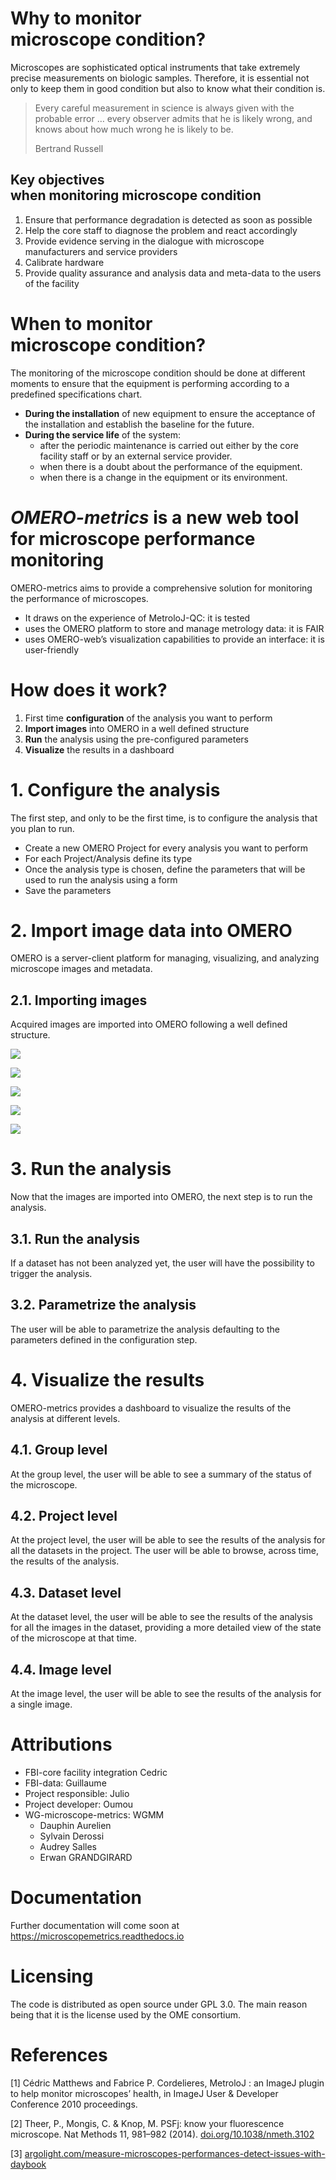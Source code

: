 # Why to monitor<br>microscope condition?

Microscopes are sophisticated optical instruments that take extremely precise measurements on biologic samples.
Therefore, it is essential not only to keep them in good condition but also to know what their condition is.

>Every careful measurement in science is always given with the probable error ...
>every observer admits that he is likely wrong,
>and knows about how much wrong he is likely to be.
>
><span class="quote_author">Bertrand Russell</span>

## Key objectives<br>when monitoring microscope condition

1. Ensure that performance degradation is detected as soon as possible
2. Help the core staff to diagnose the problem and react accordingly
3. Provide evidence serving in the dialogue with microscope manufacturers and service providers
4. Calibrate hardware
5. Provide quality assurance and analysis data and meta-data to the users of the facility


# When to monitor<br>microscope condition?
The monitoring of the microscope condition should be done at different moments to ensure
that the equipment is performing according to a predefined specifications chart.

- **During the installation** of new equipment to ensure the acceptance of the installation
and establish the baseline for the future.
- **During the service life** of the system:
  - after the periodic maintenance is carried out either by the core facility staff or by an
  external service provider.
  - when there is a doubt about the performance of the equipment.
  - when there is a change in the equipment or its environment.

# *OMERO-metrics* is a new web tool<br>for microscope performance monitoring

OMERO-metrics aims to provide a comprehensive solution for monitoring the performance of microscopes.

- It draws on the experience of MetroloJ-QC: it is tested
- uses the OMERO platform to store and manage metrology data: it is FAIR
- uses OMERO-web's visualization capabilities to provide an interface: it is user-friendly

# How does it work?

1. First time **configuration** of the analysis you want to perform
2. **Import images** into OMERO in a well defined structure
3. **Run** the analysis using the pre-configured parameters
4. **Visualize** the results in a dashboard

# 1. Configure the analysis

The first step, and only to be the first time, is to configure the analysis that you plan to run.

- Create a new OMERO Project for every analysis you want to perform
- For each Project/Analysis define its type
- Once the analysis type is chosen, define the parameters that will be used to run the analysis using a form
- Save the parameters

# 2. Import image data into OMERO

OMERO is a server-client platform for managing, visualizing, and analyzing microscope images and metadata.

## 2.1. Importing images

Acquired images are imported into OMERO following a well defined structure.

::: {.r-stack}
![](./media/import_image_data_full){.fragment}

![](./media/import_image_data_group){.fragment}

![](./media/import_image_data_project){.fragment}

![](./media/import_image_data_dataset){.fragment}

![](./media/import_image_data_images){.fragment}
:::

# 3. Run the analysis

Now that the images are imported into OMERO, the next step is to run the analysis.

## 3.1. Run the analysis
If a dataset has not been analyzed yet, the user will have the possibility to trigger the analysis.

## 3.2. Parametrize the analysis
The user will be able to parametrize the analysis defaulting to the parameters defined in the configuration step.

# 4. Visualize the results

OMERO-metrics provides a dashboard to visualize the results of the analysis at different levels.

## 4.1. Group level
At the group level, the user will be able to see a summary of the status of the microscope.

## 4.2. Project level
At the project level, the user will be able to see the results of the analysis for all the datasets in the project.
The user will be able to browse, across time, the results of the analysis.

## 4.3. Dataset level
At the dataset level, the user will be able to see the results of the analysis for all the images in the dataset,
providing a more detailed view of the state of the microscope at that time.

## 4.4. Image level
At the image level, the user will be able to see the results of the analysis for a single image.

# Attributions

* FBI-core facility integration Cedric
* FBI-data: Guillaume
* Project responsible: Julio
* Project developer: Oumou
* WG-microscope-metrics: WGMM
    * Dauphin Aurelien
    * Sylvain Derossi
    * Audrey Salles
    * Erwan GRANDGIRARD

# Documentation

Further documentation will come soon at [https://microscopemetrics.readthedocs.io](https://microscopemetrics.readthedocs.io)

# Licensing

The code is distributed as open source under GPL 3.0. The main reason being that it is the license used by the OME consortium.

# References

\[1\] Cédric Matthews and Fabrice P. Cordelieres, MetroloJ : an ImageJ plugin to help monitor microscopes' health, in ImageJ User & Developer Conference 2010 proceedings.

\[2\] Theer, P., Mongis, C. & Knop, M. PSFj: know your fluorescence microscope. Nat Methods 11, 981–982 (2014). [doi.org/10.1038/nmeth.3102](https://doi.org/10.1038/nmeth.3102)

\[3\] [argolight.com/measure-microscopes-performances-detect-issues-with-daybook](http://argolight.com/measure-microscopes-performances-detect-issues-with-daybook/)

